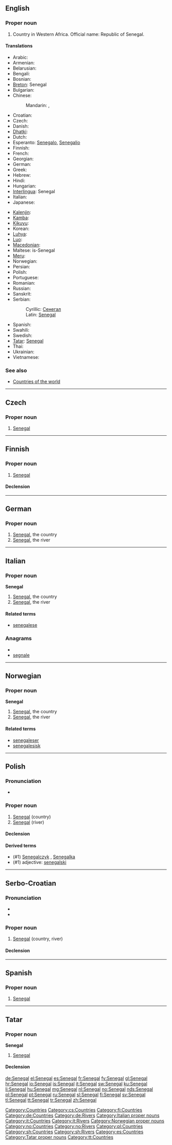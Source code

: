 ==English==

===Proper noun===
{{en-proper noun}}

# Country in Western Africa. Official name: Republic of Senegal.

====Translations====
{{trans-top|Republic of Senegal}}
* Arabic: {{t|ar|السنغال|m|tr=al-sinighaal}}
* Armenian: {{t-|hy|Սենեգալ|tr=Senegal}}
* Belarusian: {{t-|be|Сенегал|m|tr=Senehál|xs=Belarusian}}
* Bengali: {{t|bn|সেনেগাল|sc=Beng|xs=Bengali}}
* Bosnian: {{t-|bs|Senegal|m}}
* [[Breton]]: Senegal
* Bulgarian: {{t-|bg|Сенегал|m|tr=Senegál}}
* Chinese:
*: Mandarin: {{t-|cmn|塞內加爾|sc=Hani}}, {{t-|cmn|塞内加尔|tr=Sàinèijiā'ěr|sc=Hani}}
* Croatian: {{t+|hr|Senegal|m}}
* Czech: {{t-|cs|Senegal|m}}
* Danish: {{t-|da|Senegal}}
* [[Dhatki]]: {{tø|mki|Senegol}}
* Dutch: {{t+|nl|Senegal}}
* Esperanto: [[Senegalo]], [[Senegalio]]
* Finnish: {{t+|fi|Senegal}}
* French: {{t+|fr|Sénégal}}
* Georgian: {{t|ka|სენეგალი|sc=Geor|xs=Georgian}}
* German: {{t+|de|Senegal}}
* Greek: {{t+|el|Σενεγάλη|f|tr=Senegáli}}
* Hebrew: {{t|he|סנגל}}
* Hindi: {{t|hi|सेनेगल|tr=senegal|xs=Hindi}}
* Hungarian: {{t+|hu|Szenegál}}
* [[Interlingua]]: Senegal
* Italian: {{t+|it|Senegal}}
* Japanese: {{t-|ja|セネガル|tr=Senegaru}}
{{trans-mid}}
* [[Kalenjin]]: {{tø|kln|Senegol}}
* [[Kamba]]: {{tø|kam|Senegol}}
* [[Kikuyu]]: {{tø|ki|Senegol}}
* Korean: {{t+|ko|세네갈|tr=Senegal|sc=Hang}}
* [[Luhya]]: {{tø|luy|Senegol}}
* [[Luo]]: {{tø|luo|Senegol}}
* [[Macedonian]]: {{t-|mk|Сенегал|m|tr=Sénegal}}
* Maltese: is-Senegal
* [[Meru]]: {{tø|mer|Senegol}}
* Norwegian: {{t+|no|Senegal}}
* Persian: {{t|fa|سنگال|xs=Persian}}
* Polish: {{t+|pl|Senegal}}
* Portuguese: {{t+|pt|Senegal}}
* Romanian: {{t-|ro|Senegal|n}}
* Russian: {{t+|ru|Сенегал|m|tr=Senegál}}
* Sanskrit: {{t|sa|सेनेगल|xs=Sanskrit}}
* Serbian:
*: Cyrillic: [[Сенегал#Serbian|Сенегал]] {{m}}
*: Latin: [[Senegal#Serbian|Senegal]] {{m}}
* Spanish: {{t+|es|Senegal}}
* Swahili: {{t+|sw|Senegali|xs=Swahili}}
* Swedish: {{t+|sv|Senegal}}
* [[Tatar]]: [[Senegal#Tatar|Senegal]]
* Thai: {{t|th|เซเนกัล|tr=say-nay-gan}}
* Ukrainian: {{t+|uk|Сенегал|m|tr=Senehál|xs=Ukrainian}}
* Vietnamese: {{t-|vi|Sénégal|xs=Vietnamese}}
{{trans-bottom}}

===See also===
* [[Appendix:Countries of the world|Countries of the world]]

[[Category:Countries]]

----

==Czech==

===Proper noun===
{{cs-proper noun|g=m}}

# [[#English|Senegal]]

[[Category:cs:Countries]]

----

==Finnish==
{{wikipedia|lang=fi}}

===Proper noun===
{{infl|fi|proper noun}}

# [[#English|Senegal]]

====Declension====
{{fi-decl-tuoli|Senegal|np=1}}

[[Category:fi:Countries]]

----

==German==
{{wikipedia|lang=de}}

===Proper noun===
{{infl|de|proper noun|g=m}}

# [[#English|Senegal]], the country
# [[#English|Senegal]], the river

[[Category:de:Countries]]
[[Category:de:Rivers]]

----

==Italian==
{{wikipedia|lang=it}}

===Proper noun===
'''Senegal''' {{m}}

# [[#English|Senegal]], the country
# [[#English|Senegal]], the river

====Related terms====
* [[senegalese]]

===Anagrams===
* {{alphagram|aeeglns}}
* [[segnale#Italian|segnale]]

[[Category:Italian proper nouns]]
[[Category:it:Countries]]
[[Category:it:Rivers]]

----

==Norwegian==

===Proper noun===
'''Senegal'''

# [[#English|Senegal]], the country
# [[#English|Senegal]], the river

====Related terms====
* [[senegaleser]]
* [[senegalesisk]]

[[Category:Norwegian proper nouns]]
[[Category:no:Countries]]
[[Category:no:Rivers]]

----

==Polish==

===Pronunciation===
* {{IPA|/sɛˈnɛɡal/|lang=pl}}

===Proper noun===
{{infl|pl|proper noun|g=m}}

# [[#English|Senegal]] (country)
# [[#English|Senegal]] (river)

====Declension====
{{pl-decl-noun-sing
|Senegal
|Senegalu
|Senegalowi
|Senegal
|Senegalem
|Senegalu
|Senegalu
}}

====Derived terms====
* (#1) [[Senegalczyk]] {{m}}, [[Senegalka]] {{f}}
* (#1) adjective: [[senegalski]]

[[Category:pl:Countries]]

----

==Serbo-Croatian==

===Pronunciation===
* {{IPA|/sênegaːl/|lang=sh}}
* {{hyphenation|Se|ne|gal}}

===Proper noun===
{{sh-proper-noun|g=m|head=Sȅnegāl|r|Сенегал|Се̏нега̄л}}

# [[#English|Senegal]] (country, river)

====Declension====
{{sh-decl-noun-unc
|Senegal
|Senegala
|Senegalu
|Senegal
|Senegale
|Senegalu
|Senegalom
}}

[[Category:sh:Countries]]
[[Category:sh:Rivers]]

----

==Spanish==
{{wikipedia|lang=es}}

===Proper noun===
{{es-proper noun|m}}

# [[#English|Senegal]]

[[Category:es:Countries]]

----

==Tatar==

===Proper noun===
'''Senegal'''

# [[Senegal#English|Senegal]]

====Declension====
{{tt-latin-noun|nıñ|ga|nı|da|dan}}

[[Category:Tatar proper nouns]]
[[Category:tt:Countries]]

[[de:Senegal]]
[[el:Senegal]]
[[es:Senegal]]
[[fr:Senegal]]
[[fy:Senegal]]
[[gl:Senegal]]
[[hr:Senegal]]
[[io:Senegal]]
[[is:Senegal]]
[[it:Senegal]]
[[sw:Senegal]]
[[ku:Senegal]]
[[li:Senegal]]
[[hu:Senegal]]
[[mg:Senegal]]
[[nl:Senegal]]
[[no:Senegal]]
[[nds:Senegal]]
[[pl:Senegal]]
[[pt:Senegal]]
[[ru:Senegal]]
[[sl:Senegal]]
[[fi:Senegal]]
[[sv:Senegal]]
[[tl:Senegal]]
[[tt:Senegal]]
[[tr:Senegal]]
[[zh:Senegal]]